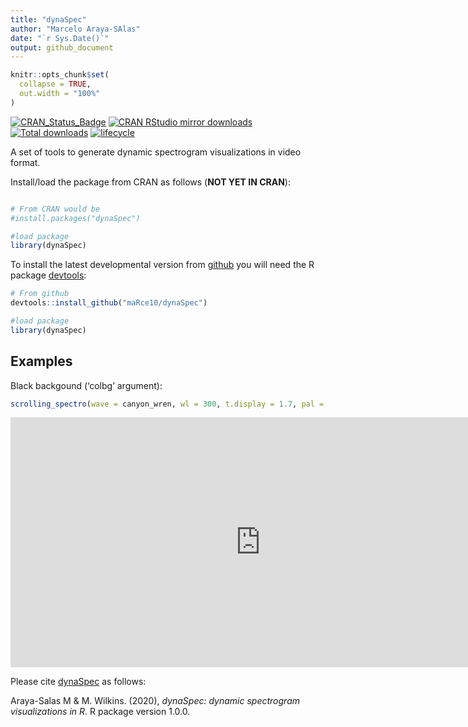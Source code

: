 ```yaml
---
title: "dynaSpec"
author: "Marcelo Araya-SAlas"
date: "`r Sys.Date()`"
output: github_document
---
```


<!-- README.md is generated from README.Rmd. Please edit that file -->

```r

knitr::opts_chunk$set(
  collapse = TRUE,
  out.width = "100%"
)
```

[![CRAN\_Status\_Badge](http://www.r-pkg.org/badges/version/dynaSpec)](https://cran.r-project.org/package=dynaSpec)
[![CRAN RStudio mirror downloads](http://cranlogs.r-pkg.org/badges/dynaSpec)](http://www.r-pkg.org/pkg/dynaSpec)
[![Total downloads](https://cranlogs.r-pkg.org/badges/grand-total/dynaSpec?color=blue)](https://r-pkg.org/pkg/dynaSpec)
[![lifecycle](https://img.shields.io/badge/lifecycle-experimental-orange.svg)](https://www.tidyverse.org/lifecycle/#experimental)

A set of tools to generate dynamic spectrogram visualizations in video format.

Install/load the package from CRAN as follows (**NOT YET IN CRAN**):

```r

# From CRAN would be
#install.packages("dynaSpec")

#load package
library(dynaSpec)

```

To install the latest developmental version from [github](http://github.com/) you will need the R package [devtools](https://cran.r-project.org/package=devtools):

```r

# From github
devtools::install_github("maRce10/dynaSpec")

#load package
library(dynaSpec)

```

## Examples


Black backgound ('colbg' argument):
```r

scrolling_spectro(wave = canyon_wren, wl = 300, t.display = 1.7, pal = viridis, parallel = 3, grid = FALSE, flim = c(1, 9), width = 1000, height = 500, res = 120, file.name = "black.mp4", colbg = "black")

```


<center><iframe  allowtransparency="true" style="background: #FFFFFF;" style="border:0px solid lightgrey;"  width="800" height="400"
src="https://www.youtube.com/embed/ta0OGxE8dBo" 
frameborder="0" 
allow="accelerometer; autoplay; encrypted-media; gyroscope; picture-in-picture" 
allowfullscreen></iframe></center>



Please cite [dynaSpec](https://marce10.github.io/dynaSpec/) as follows:

Araya-Salas M & M. Wilkins. (2020), *dynaSpec: dynamic spectrogram visualizations in R*. R package version 1.0.0.
